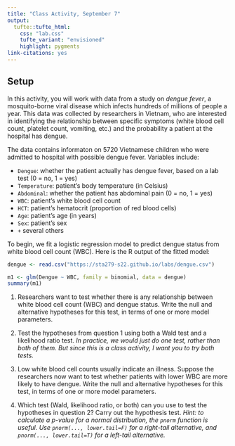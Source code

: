 ```yaml
---
title: "Class Activity, September 7"
output: 
  tufte::tufte_html:
    css: "lab.css"
    tufte_variant: "envisioned"
    highlight: pygments
link-citations: yes
---
```


## Setup

In this activity, you will work with data from a study on *dengue fever*, a mosquito-borne viral disease which infects hundreds of millions of people a year. This data was collected by researchers in Vietnam, who are interested in identifying the relationship between specific symptoms (white blood cell count, platelet count, vomiting, etc.) and the probability a patient at the hospital has dengue.

The data contains informaton on 5720 Vietnamese children who were admitted to hospital with possible dengue fever. Variables include:

* `Dengue`: whether the patient actually has dengue fever, based on a lab test (0 = no, 1 = yes)
* `Temperature`: patient's body temperature (in Celsius)
* `Abdominal`: whether the patient has abdominal pain (0 = no, 1 = yes)
* `WBC`: patient's white blood cell count
* `HCT`: patient's hematocrit (proportion of red blood cells)
* `Age`: patient's age (in years)
* `Sex`: patient's sex 
* `+` several others

To begin, we fit a logistic regression model to predict dengue status from white blood cell count (WBC). Here is the R output of the fitted model:

```r
dengue <- read.csv("https://sta279-s22.github.io/labs/dengue.csv")
```

```r
m1 <- glm(Dengue ~ WBC, family = binomial, data = dengue)
summary(m1)
```

1. Researchers want to test whether there is any relationship between white blood cell count (WBC) and dengue status. Write the null and alternative hypotheses for this test, in terms of one or more model parameters.

2. Test the hypotheses from question 1 using both a Wald test and a likelihood ratio test. *In practice, we would just do one test, rather than both of them. But since this is a class activity, I want you to try both tests.*

3. Low white blood cell counts usually indicate an illness. Suppose the researchers now want to test whether patients with lower WBC are more likely to have dengue. Write the null and alternative hypotheses for this test, in terms of one or more model parameters.

4. Which test (Wald, likelihood ratio, or both) can you use to test the hypotheses in question 2? Carry out the hypothesis test. *Hint: to calculate a p-value for a normal distribution, the `pnorm` function is useful. Use `pnorm(..., lower.tail=F)` for a right-tail alternative, and `pnorm(..., lower.tail=T)` for a left-tail alternative.*